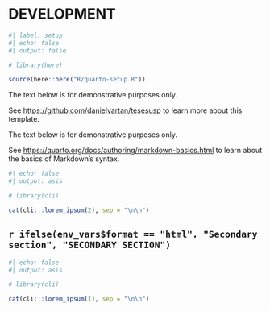 <!-- %:::% .common h1 begin %:::% -->
# DEVELOPMENT
<!-- %:::% .common h1 end %:::% -->

```r
#| label: setup
#| echo: false
#| output: false

# library(here)

source(here::here("R/quarto-setup.R"))
```

::: {.content-visible when-format="html"}
::: {.callout-warning}
The text below is for demonstrative purposes only.

See <https://github.com/danielvartan/tesesusp> to learn more about this template.
:::
:::

::: {.content-visible when-format="pdf"}
::: {.callout-warning}
The text below is for demonstrative purposes only.

\vspace{5pt}

See <https://quarto.org/docs/authoring/markdown-basics.html> to learn about the basics of Markdown's syntax.
:::
\vspace{10pt}
:::

```r
#| echo: false
#| output: asis

# library(cli)

cat(cli:::lorem_ipsum(2), sep = "\n\n")
```

## `r ifelse(env_vars$format == "html", "Secondary section", "SECONDARY SECTION")`

```r
#| echo: false
#| output: asis

# library(cli)

cat(cli:::lorem_ipsum(1), sep = "\n\n")
```
